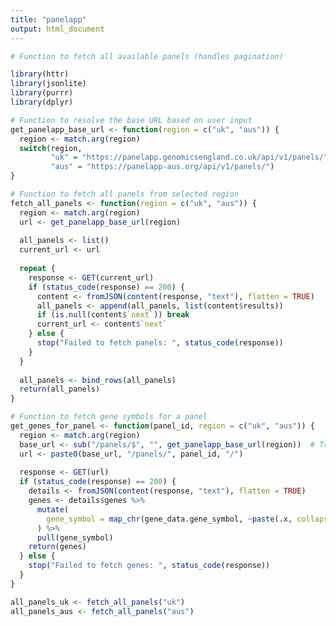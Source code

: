 ```yaml
---
title: "panelapp"
output: html_document
---
```


```r

# Function to fetch all available panels (handles pagination)

library(httr)
library(jsonlite)
library(purrr)
library(dplyr)

# Function to resolve the base URL based on user input
get_panelapp_base_url <- function(region = c("uk", "aus")) {
  region <- match.arg(region)
  switch(region,
         "uk" = "https://panelapp.genomicsengland.co.uk/api/v1/panels/",
         "aus" = "https://panelapp-aus.org/api/v1/panels/")
}

# Function to fetch all panels from selected region
fetch_all_panels <- function(region = c("uk", "aus")) {
  region <- match.arg(region)
  url <- get_panelapp_base_url(region)
  
  all_panels <- list()
  current_url <- url
  
  repeat {
    response <- GET(current_url)
    if (status_code(response) == 200) {
      content <- fromJSON(content(response, "text"), flatten = TRUE)
      all_panels <- append(all_panels, list(content$results))
      if (is.null(content$`next`)) break
      current_url <- content$`next`
    } else {
      stop("Failed to fetch panels: ", status_code(response))
    }
  }
  
  all_panels <- bind_rows(all_panels)
  return(all_panels)
}

# Function to fetch gene symbols for a panel
get_genes_for_panel <- function(panel_id, region = c("uk", "aus")) {
  region <- match.arg(region)
  base_url <- sub("/panels/$", "", get_panelapp_base_url(region))  # Trim the /panels/ path
  url <- paste0(base_url, "/panels/", panel_id, "/")
  
  response <- GET(url)
  if (status_code(response) == 200) {
    details <- fromJSON(content(response, "text"), flatten = TRUE)
    genes <- details$genes %>%
      mutate(
        gene_symbol = map_chr(gene_data.gene_symbol, ~paste(.x, collapse = "; "), .default = NA_character_)
      ) %>%
      pull(gene_symbol)
    return(genes)
  } else {
    stop("Failed to fetch genes: ", status_code(response))
  }
}

all_panels_uk <- fetch_all_panels("uk")
all_panels_aus <- fetch_all_panels("aus")

```

```r

```
